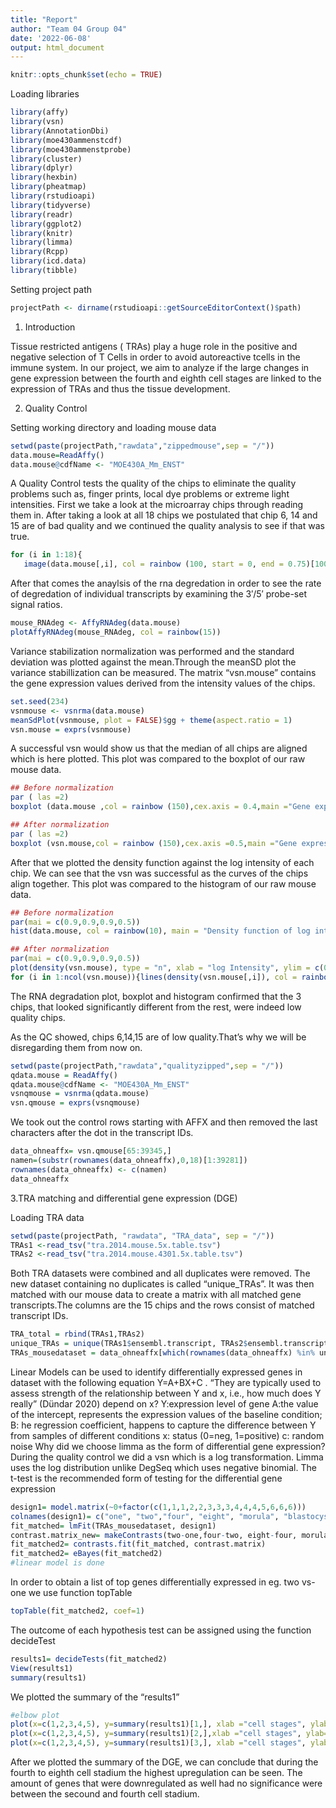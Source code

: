 ```yaml
---
title: "Report"
author: "Team 04 Group 04"
date: '2022-06-08'
output: html_document
---
```


```r
knitr::opts_chunk$set(echo = TRUE)
```

Loading libraries
```r
library(affy)
library(vsn)
library(AnnotationDbi)
library(moe430ammenstcdf)
library(moe430ammenstprobe)
library(cluster)
library(dplyr)
library(hexbin)
library(pheatmap)
library(rstudioapi)
library(tidyverse)
library(readr)
library(ggplot2)
library(knitr)
library(limma)
library(Rcpp)
library(icd.data)
library(tibble)
```

Setting project path
```r
projectPath <- dirname(rstudioapi::getSourceEditorContext()$path)
```
1. Introduction

Tissue restricted antigens ( TRAs) play a huge role in the positive and negative selection of T Cells in order to avoid autoreactive tcells in the immune system. In our project, we aim to analyze if the large changes in gene expression between the fourth and eighth cell stages are linked to the expression of TRAs and thus the tissue development.

2. Quality Control



Setting working directory and loading mouse data
```r
setwd(paste(projectPath,"rawdata","zippedmouse",sep = "/"))
data.mouse=ReadAffy()
data.mouse@cdfName <- "MOE430A_Mm_ENST"
```

A Quality Control tests the quality of the chips to eliminate the quality problems such as, finger prints, local dye problems or extreme light intensities. First we take a look at the microarray chips through reading them in. After taking a look at all 18 chips we postulated that chip 6, 14 and 15 are of bad quality and we continued the quality analysis to see if that was true.
```r
for (i in 1:18){
   image(data.mouse[,i], col = rainbow (100, start = 0, end = 0.75)[100:1])}
```

After that comes the anaylsis of the rna degredation in order to see  the rate of degredation of individual transcripts by examining the 3′/5′ probe-set signal ratios.
```r
mouse_RNAdeg <- AffyRNAdeg(data.mouse)
plotAffyRNAdeg(mouse_RNAdeg, col = rainbow(15))
```

Variance stabilization normalization was performed and the standard deviation was plotted against the mean.Through the meanSD plot the variance stabillization can be measured. The matrix "vsn.mouse" contains the gene expression values derived from the intensity values of the chips.
```r
set.seed(234)
vsnmouse <- vsnrma(data.mouse)
meanSdPlot(vsnmouse, plot = FALSE)$gg + theme(aspect.ratio = 1)
vsn.mouse = exprs(vsnmouse)
```

A successful vsn would show us that the median of all chips are aligned which is here plotted. This plot was compared to the boxplot of our raw mouse data.
```r
## Before normalization
par ( las =2)
boxplot (data.mouse ,col = rainbow (150),cex.axis = 0.4,main ="Gene expression mouse embryonic development before normalization")

## After normalization
par ( las =2)
boxplot (vsn.mouse,col = rainbow (150),cex.axis =0.5,main ="Gene expression mouse embryonic development after normalization")
```

After that we plotted the density function against the log intensity of each chip. We can see that the vsn was successful as the curves of the chips align together. This plot was compared to the histogram of our raw mouse data.
```r
## Before normalization
par(mai = c(0.9,0.9,0.9,0.5))
hist(data.mouse, col = rainbow(10), main = "Density function of log intensity mouse ED before normalization")

## After normalization
par(mai = c(0.9,0.9,0.9,0.5))
plot(density(vsn.mouse), type = "n", xlab = "log Intensity", ylim = c(0, 0.6),main = "Density function of log intensity mouse ED after normalization")
for (i in 1:ncol(vsn.mouse)){lines(density(vsn.mouse[,i]), col = rainbow(10)[i])}
```
The RNA degradation plot, boxplot and histogram confirmed that the 3 chips, that looked significantly different from the rest, were indeed low quality chips.


As the QC showed, chips 6,14,15 are of low quality.That's why we will be disregarding them from now on.
```r
setwd(paste(projectPath,"rawdata","qualityzipped",sep = "/"))
qdata.mouse = ReadAffy()
qdata.mouse@cdfName <- "MOE430A_Mm_ENST"
vsnqmouse = vsnrma(qdata.mouse)
vsn.qmouse = exprs(vsnqmouse)
```

We took out the control rows starting with AFFX and then removed the last characters after the dot in the transcript IDs.
```r
data_ohneaffx= vsn.qmouse[65:39345,]
namen=(substr(rownames(data_ohneaffx),0,18)[1:39281])
rownames(data_ohneaffx) <- c(namen)
data_ohneaffx
```

3.TRA matching and differential gene expression (DGE)

Loading TRA data
```r
setwd(paste(projectPath, "rawdata", "TRA_data", sep = "/"))
TRAs1 <-read_tsv("tra.2014.mouse.5x.table.tsv")
TRAs2 <-read_tsv("tra.2014.mouse.4301.5x.table.tsv")
```

Both TRA datasets were combined and all duplicates were removed. The new dataset containing no duplicates is called "unique_TRAs". It was then matched with our mouse data to create a matrix with all matched gene transcripts.The columns are the 15 chips and the rows consist of matched transcript IDs.
```r
TRA_total = rbind(TRAs1,TRAs2)
unique_TRAs = unique(TRAs1$ensembl.transcript, TRAs2$ensembl.transcript)
TRAs_mousedataset = data_ohneaffx[which(rownames(data_ohneaffx) %in% unique_TRAs),]
```

Linear Models can be used to identify differentially expressed genes in dataset with the following equation
Y=A+BX+C . "They are
typically used to assess strength of the relationship between Y and x, i.e., how much does Y really" (Dündar 2020)
depend on x? 
Y:expression level of gene 
A:the value of the intercept, represents the expression values of the baseline condition;
B: he regression coefficient, happens to capture the difference between Y from samples of different
conditions
x: status (0=neg, 1=positive)
c: random noise
Why did we choose limma as the form of differential gene expression? During the quality control we did a vsn which is a log transformation. Limma uses the log distribution unlike DegSeq which uses negative binomial. The t-test is the recommended form of testing for the differential gene expression
```r
design1= model.matrix(~0+factor(c(1,1,1,2,2,3,3,3,4,4,4,5,6,6,6)))
colnames(design1)= c("one", "two","four", "eight", "morula", "blastocyst")
fit_matched= lmFit(TRAs_mousedataset, design1)
contrast.matrix_new= makeContrasts(two-one,four-two, eight-four, morula-eight, blastocyst-morula,levels = design1)
fit_matched2= contrasts.fit(fit_matched, contrast.matrix)
fit_matched2= eBayes(fit_matched2)
#linear model is done
```
In order to obtain a list of top genes differentially expressed in eg. two vs-one we use function topTable
```r
topTable(fit_matched2, coef=1)
```
The outcome of each hypothesis test can be assigned using the function decideTest
```r
results1= decideTests(fit_matched2)
View(results1)
summary(results1)
```
We plotted the summary of the "results1" 
```r
#elbow plot
plot(x=c(1,2,3,4,5), y=summary(results1)[1,], xlab ="cell stages", ylab="sum of downregulated genes", type = "l")
plot(x=c(1,2,3,4,5), y=summary(results1)[2,],xlab ="cell stages", ylab="sum of  genes with no significant change", type = "l")
plot(x=c(1,2,3,4,5), y=summary(results1)[3,], xlab ="cell stages", ylab="sum of upregulated genes", type = "l")
```

After we plotted the summary of the DGE, we can conclude that during the fourth to eighth cell stadium the highest upregulation can be seen. The amount of genes that were downregulated as well had no significance were between the secound and fourth cell stadium. 
